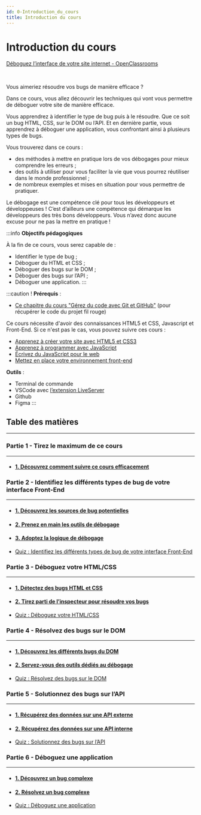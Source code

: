 ```yaml
---
id: 0-Introduction_du_cours
title: Introduction du cours
---
```



# Introduction du cours

[Déboguez l’interface de votre site internet - OpenClassrooms](https://openclassrooms.com/fr/courses/7159296-deboguez-l-interface-de-votre-site-internet)

<Vimeo vimeoId="565510389" />

<br />

Vous aimeriez résoudre vos bugs de manière efficace ?

Dans ce cours, vous allez découvrir les techniques qui vont vous permettre de déboguer votre site de manière efficace.

Vous apprendrez à identifier le type de bug puis à le résoudre. Que ce soit un bug HTML, CSS, sur le DOM ou l’API. Et en dernière partie, vous
apprendrez à déboguer une application, vous confrontant ainsi à plusieurs types de bugs.

Vous trouverez dans ce cours :
- des méthodes à mettre en pratique lors de vos débogages pour mieux comprendre les erreurs ;
- des outils à utiliser pour vous faciliter la vie que vous pourrez réutiliser dans le monde professionnel ;
- de nombreux exemples et mises en situation pour vous permettre de pratiquer.

Le débogage est une compétence clé pour tous les développeurs et développeuses ! C’est d’ailleurs une compétence qui démarque les développeurs
des très bons développeurs. Vous n’avez donc aucune excuse pour ne pas la mettre en pratique !

:::info
**Objectifs pédagogiques**

À la fin de ce cours, vous serez capable de :
- Identifier le type de bug ;
- Déboguer du HTML et CSS ;
- Déboguer des bugs sur le DOM ;
- Déboguer des bugs sur l’API ;
- Déboguer une application.
:::

:::caution !
**Prérequis** : 

- [Ce chapitre du cours "Gérez du code avec Git et GitHub"](https://openclassrooms.com/fr/courses/7162856-gerez-du-code-avec-git-et-github/7165692-travaillez-a-partir-d-un-projet-existant)
(pour récupérer le code du projet fil rouge)

Ce cours nécessite d'avoir des connaissances HTML5 et CSS, Javascript et Front-End. Si ce n'est pas le cas, vous pouvez suivre ces cours :
- [Apprenez à créer votre site avec HTML5 et CSS3](https://openclassrooms.com/fr/courses/1603881-apprenez-a-creer-votre-site-web-avec-html5-et-css3)
- [Apprenez à programmer avec JavaScript](https://openclassrooms.com/fr/courses/6175841-apprenez-a-programmer-avec-javascript)
- [Écrivez du JavaScript pour le web](https://openclassrooms.com/fr/courses/5543061-ecrivez-du-javascript-pour-le-web)
- [Mettez en place votre environnement front-end](https://openclassrooms.com/fr/courses/6943241-mettez-en-place-votre-environnement-front-end)  

**Outils** : 
- Terminal de commande
- VSCode avec [l’extension LiveServer](https://marketplace.visualstudio.com/items?itemName=ritwickdey.LiveServer)
- Github
- Figma
:::

## Table des matières
* * *
### Partie 1 - Tirez le maximum de ce cours
* * *
- #### [1. Découvrez comment suivre ce cours efficacement](https://openclassrooms.com/fr/courses/7159296-deboguez-l-interface-de-votre-site-internet/7159303-decouvrez-comment-suivre-ce-cours-efficacement)

### Partie 2 - Identifiez les différents types de bug de votre interface Front-End
* * *
- #### [1. Découvrez les sources de bug potentielles](https://openclassrooms.com/fr/courses/7159296-deboguez-l-interface-de-votre-site-internet/7277136-decouvrez-les-sources-de-bug-potentielles)
- #### [2. Prenez en main les outils de débogage](https://openclassrooms.com/fr/courses/7159296-deboguez-l-interface-de-votre-site-internet/7278556-prenez-en-main-les-outils-de-debogage)
- #### [3. Adoptez la logique de débogage](https://openclassrooms.com/fr/courses/7159296-deboguez-l-interface-de-votre-site-internet/7278716-adoptez-la-logique-de-debogage)
- [Quiz : Identifiez les différents types de bug de votre interface Front-End](https://openclassrooms.com/fr/courses/7159296-deboguez-l-interface-de-votre-site-internet/exercises/4151)

### Partie 3 - Déboguez votre HTML/CSS
* * *
- #### [1. Détectez des bugs HTML et CSS](https://openclassrooms.com/fr/courses/7159296-deboguez-l-interface-de-votre-site-internet/7281851-detectez-des-bugs-html-et-css)
- #### [2. Tirez parti de l’inspecteur pour résoudre vos bugs](https://openclassrooms.com/fr/courses/7159296-deboguez-l-interface-de-votre-site-internet/7282026-tirez-parti-de-l-inspecteur-pour-resoudre-vos-bugs)
- [Quiz : Déboguez votre HTML/CSS](https://openclassrooms.com/fr/courses/7159296-deboguez-l-interface-de-votre-site-internet/exercises/4153)

### Partie 4 - Résolvez des bugs sur le DOM
* * *
- #### [1. Découvrez les différents bugs du DOM](https://openclassrooms.com/fr/courses/7159296-deboguez-l-interface-de-votre-site-internet/7282111-decouvrez-les-differents-bugs-du-dom)
- #### [2. Servez-vous des outils dédiés au débogage](https://openclassrooms.com/fr/courses/7159296-deboguez-l-interface-de-votre-site-internet/7282296-servez-vous-des-outils-dedies-au-debogage)
- [Quiz : Résolvez des bugs sur le DOM](https://openclassrooms.com/fr/courses/7159296-deboguez-l-interface-de-votre-site-internet/exercises/4154)

### Partie 5 - Solutionnez des bugs sur l’API
* * *
- #### [1. Récupérez des données sur une API externe](https://openclassrooms.com/fr/courses/7159296-deboguez-l-interface-de-votre-site-internet/7282431-recuperez-des-donnees-sur-une-api-externe)
- #### [2. Récupérez des données sur une API interne](https://openclassrooms.com/fr/courses/7159296-deboguez-l-interface-de-votre-site-internet/7282651-recuperez-des-donnees-sur-une-api-interne)
- [Quiz : Solutionnez des bugs sur l’API](https://openclassrooms.com/fr/courses/7159296-deboguez-l-interface-de-votre-site-internet/exercises/4155)

### Partie 6 - Déboguez une application
* * *
- #### [1. Découvrez un bug complexe](https://openclassrooms.com/fr/courses/7159296-deboguez-l-interface-de-votre-site-internet/7282821-decouvrez-un-bug-complexe)
- #### [2. Résolvez un bug complexe](https://openclassrooms.com/fr/courses/7159296-deboguez-l-interface-de-votre-site-internet/7283131-resolvez-un-bug-complexe)
- [Quiz : Déboguez une application](https://openclassrooms.com/fr/courses/7159296-deboguez-l-interface-de-votre-site-internet/exercises/4156)
